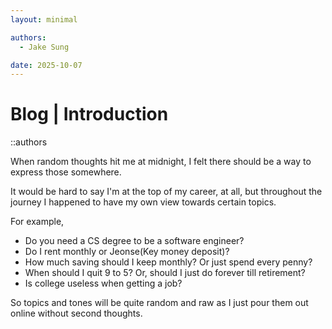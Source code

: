 ```yaml
---
layout: minimal

authors:
  - Jake Sung

date: 2025-10-07
---
```


# Blog | Introduction

::authors

When random thoughts hit me at midnight, I felt there should be a way to express those somewhere.

It would be hard to say I'm at the top of my career, at all, but throughout the journey I happened to have my own view towards certain topics.

For example,

- Do you need a CS degree to be a software engineer?
- Do I rent monthly or Jeonse(Key money deposit)?
- How much saving should I keep monthly? Or just spend every penny?
- When should I quit 9 to 5? Or, should I just do forever till retirement?
- Is college useless when getting a job?

So topics and tones will be quite random and raw as I just pour them out online without second thoughts.
